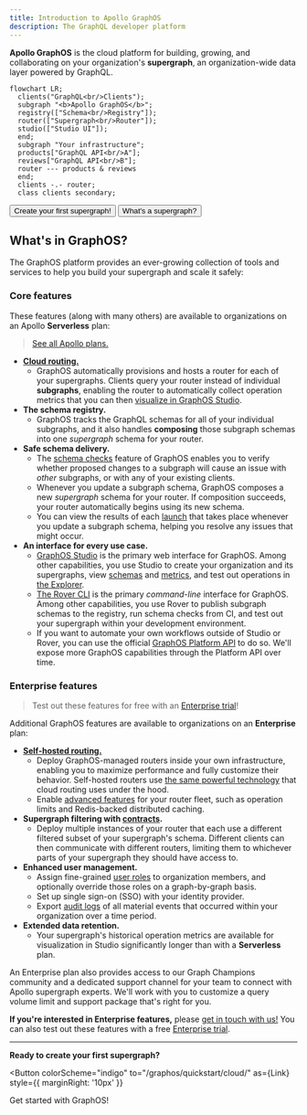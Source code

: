 ```yaml
---
title: Introduction to Apollo GraphOS
description: The GraphQL developer platform
---
```



**Apollo GraphOS** is the cloud platform for building, growing, and collaborating on your organization's **supergraph**, an organization-wide data layer powered by GraphQL.

```mermaid
flowchart LR;
  clients("GraphQL<br/>Clients");
  subgraph "<b>Apollo GraphOS</b>";
  registry(["Schema<br/>Registry"]);
  router(["Supergraph<br/>Router"]);
  studio(["Studio UI"]);
  end;
  subgraph "Your infrastructure";
  products["GraphQL API<br/>A"];
  reviews["GraphQL API<br/>B"];
  router --- products & reviews
  end;
  clients -.- router;
  class clients secondary;
```

<p>
  <Button
    colorScheme="indigo"
    to="/graphos/quickstart/cloud/"
    as={Link}
    style={{
      marginRight: '10px'
    }}
  >
    Create your first supergraph!
  </Button>
  <Button colorScheme="gray" to="/intro/platform/" as={Link}>
    What's a supergraph?
  </Button>
</p>

## What's in GraphOS?

The GraphOS platform provides an ever-growing collection of tools and services to help you build your supergraph and scale it safely:

### Core features

These features (along with many others) are available to organizations on an Apollo **Serverless** plan:

> [See all Apollo plans.](https://www.apollographql.com/pricing/)

- [**Cloud routing.**](./routing/cloud/)
  - GraphOS automatically provisions and hosts a router for each of your supergraphs. Clients query your router instead of individual **subgraphs**, enabling the router to automatically collect operation metrics that you can then [visualize in GraphOS Studio](./metrics/).
- **The schema registry.**
  - GraphOS tracks the GraphQL schemas for all of your individual subgraphs, and it also handles **composing** those subgraph schemas into one _supergraph_ schema for your router.
- **Safe schema delivery.**
  - The [schema checks](./delivery/schema-checks/) feature of GraphOS enables you to verify whether proposed changes to a subgraph will cause an issue with _other_ subgraphs, or with any of your existing clients.
  - Whenever you update a subgraph schema, GraphOS composes a new _supergraph_ schema for your router. If composition succeeds, your router automatically begins using its new schema.
  - You can view the results of each [launch](./delivery/launches/) that takes place whenever you update a subgraph schema, helping you resolve any issues that might occur.
- **An interface for every use case.**
  - [GraphOS Studio](https://studio.apollographql.com?referrer=docs-content) is the primary web interface for GraphOS. Among other capabilities, you use Studio to create your organization and its supergraphs, view [schemas](./graphs/studio-features/#the-schema-page) and [metrics](./metrics/), and test out operations in [the Explorer](./explorer/).
  - [The Rover CLI](/rover/getting-started/) is the primary _command-line_ interface for GraphOS. Among other capabilities, you use Rover to publish subgraph schemas to the registry, run schema checks from CI, and test out your supergraph within your development environment.
  - If you want to automate your own workflows outside of Studio or Rover, you can use the official [GraphOS Platform API](./platform-api) to do so. We'll expose more GraphOS capabilities through the Platform API over time.

### Enterprise features

> Test out these features for free with an [Enterprise trial](./org/plans/#enterprise-trials)!

Additional GraphOS features are available to organizations on an **Enterprise** plan:

- [**Self-hosted routing.**](./routing/self-hosted/)
  - Deploy GraphOS-managed routers inside your own infrastructure, enabling you to maximize performance and fully customize their behavior. Self-hosted routers use [the same powerful technology](/router/) that cloud routing uses under the hood.
  - Enable [advanced features](/router/enterprise-features/) for your router fleet, such as operation limits and Redis-backed distributed caching.
- **Supergraph filtering with [contracts](./delivery/contracts/).**
  - Deploy multiple instances of your router that each use a different filtered subset of your supergraph's schema. Different clients can then communicate with different routers, limiting them to whichever parts of your supergraph they should have access to.
- **Enhanced user management.**
  - Assign fine-grained [user roles](./org/members/) to organization members, and optionally override those roles on a graph-by-graph basis.
  - Set up single sign-on (SSO) with your identity provider.
  - Export [audit logs](./org/audit-log/) of all material events that occurred within your organization over a time period.
- **Extended data retention.**
  - Your supergraph's historical operation metrics are available for visualization in Studio significantly longer than with a **Serverless** plan.

An Enterprise plan also provides access to our Graph Champions community and a dedicated support channel for your team to connect with Apollo supergraph experts. We'll work with you to customize a query volume limit and support package that's right for you.

**If you're interested in Enterprise features,** please [get in touch with us!](https://www.apollographql.com/contact-sales/) You can also test out these features with a free [Enterprise trial](./org/plans/#enterprise-trials).

---

**Ready to create your first supergraph?**

<Button
  colorScheme="indigo"
  to="/graphos/quickstart/cloud/"
  as={Link}
  style={{
    marginRight: '10px'
  }}
>
  Get started with GraphOS!
</Button>
